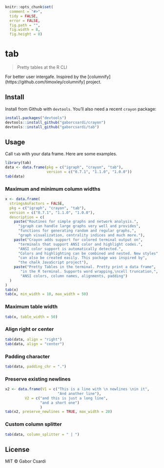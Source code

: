 
```r
knitr::opts_chunk$set(
  comment = "#>",
  tidy = FALSE,
  error = FALSE,
  fig.path = "",
  fig.width = 8,
  fig.height = 8)
```

# tab

> Pretty tables at the R CLI

For better user intergafe. Inspired by the
[columnify](https://github.com/timoxley/columnify] project.

## Install

Install from Github with `devtools`. You'll also need a recent `crayon` package:

```r
install.packages("devtools")
devtools::install_github("gaborcsardi/crayon")
devtools::install_github("gaborcsardi/tab")
```

## Usage

Call `tab` with your data frame. Here are some examples.

```r
library(tab)
data <- data.frame(pkg = c("igraph", "crayon", "tab"),
                   version = c("0.7.1", "1.1.0", "1.0.0"))
tab(data)
```

### Maximum and minimum column widths

```r
x <- data.frame(
  stringsAsFactors = FALSE,
  pkg = c("igraph", "crayon", "tab"),
  version = c("0.7.1", "1.1.0", "1.0.0"),
  description = c(
    paste("Routines for simple graphs and network analysis.",
      "igraph can handle large graphs very well and provides",
      "functions for generating random and regular graphs,",
      "graph visualization, centrality indices and much more."),
    paste("Crayon adds support for colored terminal output on",
      "terminals that support ANSI color and highlight codes.",
      "ANSI color support is automatically detected.",
      "Colors and highlighting can be combined and nested. New styles",
      "can also be created easily. This package was inspired by",
      "the chalk JavaScript project"),
    paste("Pretty Tables in the terminal. Pretty print a data frame",
       "in the R terminal. Supports word wrapping,\ncell truncation,",
       "ANSI colors, column names, alignments, padding")
  )
)
tab(x)
tab(x, min_width = 10, max_width = 50)
```

### Maximum table width

```r
tab(x, table_width = 50)
```

### Align right or center

```r
tab(data, align = "right")
tab(data, align = "center")
```

### Padding character

```r
tab(data, padding_chr = ".")
```

### Preserve existing newlines

```r
x2 <- data.frame(V1 = c("This is a line with \n newlines \nin it",
                        "And another line"),
	 	 V2 = c("and this is just a long line",
 	 	        "and a short one")
                )
tab(x2, preserve_newlines = TRUE, max_width = 20)
```

### Custom column splitter


```r
tab(data, column_splitter = " | ")
```

## License

MIT © Gabor Csardi

